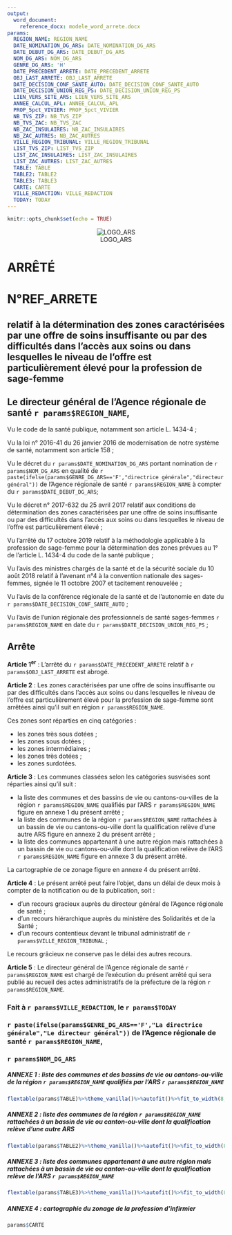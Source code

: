 ```yaml
---
output: 
  word_document:
    reference_docx: modele_word_arrete.docx
params: 
  REGION_NAME: REGION_NAME
  DATE_NOMINATION_DG_ARS: DATE_NOMINATION_DG_ARS
  DATE_DEBUT_DG_ARS: DATE_DEBUT_DG_ARS
  NOM_DG_ARS: NOM_DG_ARS
  GENRE_DG_ARS: 'H'
  DATE_PRECEDENT_ARRETE: DATE_PRECEDENT_ARRETE
  OBJ_LAST_ARRETE: OBJ_LAST_ARRETE
  DATE_DECISION_CONF_SANTE_AUTO: DATE_DECISION_CONF_SANTE_AUTO
  DATE_DECISION_UNION_REG_PS: DATE_DECISION_UNION_REG_PS
  LIEN_VERS_SITE_ARS: LIEN_VERS_SITE_ARS
  ANNEE_CALCUL_APL: ANNEE_CALCUL_APL
  PROP_5pct_VIVIER: PROP_5pct_VIVIER
  NB_TVS_ZIP: NB_TVS_ZIP
  NB_TVS_ZAC: NB_TVS_ZAC
  NB_ZAC_INSULAIRES: NB_ZAC_INSULAIRES
  NB_ZAC_AUTRES: NB_ZAC_AUTRES
  VILLE_REGION_TRIBUNAL: VILLE_REGION_TRIBUNAL
  LIST_TVS_ZIP: LIST_TVS_ZIP
  LIST_ZAC_INSULAIRES: LIST_ZAC_INSULAIRES
  LIST_ZAC_AUTRES: LIST_ZAC_AUTRES
  TABLE: TABLE
  TABLE2: TABLE2
  TABLE3: TABLE3
  CARTE: CARTE
  VILLE_REDACTION: VILLE_REDACTION
  TODAY: TODAY
---
```


```r
knitr::opts_chunk$set(echo = TRUE)
```

<center>![LOGO_ARS](ARS.png)</center>

# ARRÊTÉ 
# N°REF_ARRETE

<!-- https://shiny.rstudio.com/articles/generating-reports.html -->

## relatif à la détermination des zones caractérisées par une offre de soins insuffisante ou par des difficultés dans l’accès aux soins ou dans lesquelles le niveau de l’offre est particulièrement élevé pour la profession de sage-femme

## Le directeur général de l’Agence régionale de santé `r params$REGION_NAME`,

Vu le code de la santé publique, notamment son article L. 1434-4 ;

Vu la loi n° 2016-41 du 26 janvier 2016 de modernisation de notre système de santé, notamment son article 158 ;


Vu le décret du `r params$DATE_NOMINATION_DG_ARS` portant nomination de `r params$NOM_DG_ARS` en qualité de `r paste(ifelse(params$GENRE_DG_ARS=='F',"directrice générale","directeur général"))` de l'Agence régionale de santé `r params$REGION_NAME` à compter du `r params$DATE_DEBUT_DG_ARS`; 

Vu le décret n° 2017-632 du 25 avril 2017 relatif aux conditions de détermination des zones caractérisées par une offre de soins insuffisante ou par des difficultés dans l’accès aux soins ou dans lesquelles le niveau de l’offre est particulièrement élevé ;

Vu l’arrêté du 17 octobre 2019 relatif à la méthodologie applicable à la profession de sage-femme pour la détermination des zones prévues au 1° de l’article L. 1434-4 du code de la santé publique ;

Vu l’avis des ministres chargés de la santé et de la sécurité sociale du 10 août 2018 relatif à l’avenant n°4 à la convention nationale des sages-femmes, signée le 11 octobre 2007 et tacitement renouvelée ;

Vu l’avis de la conférence régionale de la santé et de l’autonomie en date du `r params$DATE_DECISION_CONF_SANTE_AUTO` ;

Vu l’avis de l’union régionale des professionnels de santé sages-femmes `r params$REGION_NAME` en date du `r params$DATE_DECISION_UNION_REG_PS` ;


## Arrête

**Article 1^er^** : L’arrêté du `r params$DATE_PRECEDENT_ARRETE` relatif à `r params$OBJ_LAST_ARRETE` est abrogé.


**Article 2** : Les zones caractérisées par une offre de soins insuffisante ou par des difficultés dans l’accès aux soins ou dans lesquelles le niveau de l’offre est particulièrement élevé pour la profession de sage-femme sont arrêtées ainsi qu’il suit en région `r params$REGION_NAME`.

Ces zones sont réparties en cinq catégories :

- les zones très sous dotées ;
- les zones sous dotées ;
- les zones intermédiaires ;
- les zones très dotées ;
- les zones surdotées. 

**Article 3** :  Les communes classées selon les catégories susvisées sont réparties ainsi qu’il suit : 

-	la liste des communes et  des bassins de vie ou cantons-ou-villes de la région `r params$REGION_NAME` qualifiés par l’ARS `r params$REGION_NAME` figure en annexe 1 du présent arrêté ; 
-	la liste des communes de la région `r params$REGION_NAME` rattachées à un bassin de vie ou cantons-ou-ville dont la qualification relève d’une autre ARS figure en annexe 2 du présent arrêté ; 
-	la liste des communes appartenant à une autre région mais rattachées à un bassin de vie ou cantons-ou-ville dont la qualification relève de l’ARS `r params$REGION_NAME` figure en annexe 3 du présent arrêté.

La cartographie de ce zonage figure en annexe 4 du  présent arrêté.

**Article 4** : Le présent arrêté peut faire l'objet, dans un délai de deux mois à compter de la notification ou de la publication, soit :

- d’un recours gracieux auprès du directeur général de l’Agence régionale de santé ;
-	d’un recours hiérarchique auprès du ministère des Solidarités et de la Santé ;
- d'un recours contentieux devant le tribunal administratif de `r params$VILLE_REGION_TRIBUNAL` ;

Le recours grâcieux ne conserve pas le délai des autres recours.

**Article 5** : Le directeur général de l’Agence régionale de santé `r params$REGION_NAME` est chargé de l’exécution du présent arrêté qui sera publié au recueil des actes administratifs de la préfecture de la région `r params$REGION_NAME`.

  
  

### Fait à `r params$VILLE_REDACTION`, le `r params$TODAY`


### `r paste(ifelse(params$GENRE_DG_ARS=='F',"La directrice générale","Le directeur général"))` de l'Agence régionale de santé `r params$REGION_NAME`,


### `r params$NOM_DG_ARS`





##### ANNEXE 1 : liste des communes et des bassins de vie ou cantons-ou-ville de la région `r params$REGION_NAME` qualifiés par l’ARS `r params$REGION_NAME`

```r
flextable(params$TABLE)%>%theme_vanilla()%>%autofit()%>%fit_to_width(8,max_iter=30)
```



##### ANNEXE 2 : liste des communes de la région `r params$REGION_NAME` rattachées à un bassin de vie ou canton-ou-ville dont la qualification relève d’une autre ARS

```r
flextable(params$TABLE2)%>%theme_vanilla()%>%autofit()%>%fit_to_width(8,max_iter=30)
```



##### ANNEXE 3 : liste des communes appartenant à une autre région mais rattachées à un bassin de vie ou canton-ou-ville dont la qualification relève de l’ARS `r params$REGION_NAME`

```r
flextable(params$TABLE3)%>%theme_vanilla()%>%autofit()%>%fit_to_width(8,max_iter=30)

```




##### ANNEXE 4 : cartographie du zonage de la profession d'infirmier

```r
params$CARTE
```

